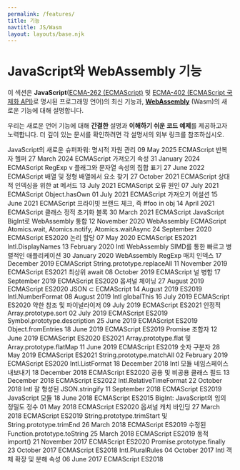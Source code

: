 ```yaml
---
permalink: /features/
title: 기능
navtitle: JS/Wasm
layout: layouts/base.njk
---
```

<h1>JavaScript와 WebAssembly 기능</h1>

<p>이 섹션은 <strong>JavaScript</strong>(<a href="https://tc39.es/ecma262/">ECMA-262 (ECMAScript)</a>
및 <a href="https://tc39.es/ecma402/">ECMA-402 (ECMAScript 국제화 API)</a>로 명시된 프로그래밍 언어)의 최신 기능과, <a href="https://webassembly.github.io/spec/core/"><strong>WebAssembly</strong></a> (Wasm)의 새로운 기능에 대해 설명합니다.</p>

<!--truncate-->
<p>우리는 새로운 언어 기능에 대해 <strong>간결한</strong> 설명과 <strong>이해하기 쉬운 코드 예제</strong>를 제공하고자 노력합니다.
더 깊이 있는 문서를 확인하려면 각 설명서의 외부 링크를 참조하십시오.</p>

JavaScript의 새로운 슈퍼파워: 명시적 자원 관리 09 May 2025 ECMAScript
반복자 헬퍼 27 March 2024 ECMAScript
가져오기 속성 31 January 2024 ECMAScript
RegExp v 플래그와 문자열 속성의 집합 표기 27 June 2022 ECMAScript
배열 및 정형 배열에서 요소 찾기 27 October 2021 ECMAScript
상대적 인덱싱을 위한 at 메서드 13 July 2021 ECMAScript
오류 원인 07 July 2021 ECMAScript
Object.hasOwn 01 July 2021 ECMAScript
가져오기 어설션 15 June 2021 ECMAScript
프라이빗 브랜드 체크, 즉 #foo in obj 14 April 2021 ECMAScript
클래스 정적 초기화 블록 30 March 2021 ECMAScript
JavaScript BigInt로 WebAssembly 통합 12 November 2020 WebAssembly ECMAScript
Atomics.wait, Atomics.notify, Atomics.waitAsync 24 September 2020 ECMAScript ES2020
논리 할당 07 May 2020 ECMAScript ES2021
Intl.DisplayNames 13 February 2020 Intl
WebAssembly SIMD를 통한 빠르고 병렬적인 애플리케이션 30 January 2020 WebAssembly
RegExp 매치 인덱스 17 December 2019 ECMAScript
String.prototype.replaceAll 11 November 2019 ECMAScript ES2021
최상위 await 08 October 2019 ECMAScript
널 병합 17 September 2019 ECMAScript ES2020
옵셔널 체이닝 27 August 2019 ECMAScript ES2020
JSON ⊂ ECMAScript 14 August 2019 ES2019
Intl.NumberFormat 08 August 2019 Intl
globalThis 16 July 2019 ECMAScript ES2020
약한 참조 및 파이널라이저 09 July 2019 ECMAScript ES2021
안정적 Array.prototype.sort 02 July 2019 ECMAScript ES2019
Symbol.prototype.description 25 June 2019 ECMAScript ES2019
Object.fromEntries 18 June 2019 ECMAScript ES2019
Promise 조합자 12 June 2019 ECMAScript ES2020 ES2021
Array.prototype.flat 및 Array.prototype.flatMap 11 June 2019 ECMAScript ES2019
숫자 구분자 28 May 2019 ECMAScript ES2021
String.prototype.matchAll 02 February 2019 ECMAScript ES2020
Intl.ListFormat 18 December 2018 Intl
모듈 네임스페이스 내보내기 18 December 2018 ECMAScript ES2020
공용 및 비공용 클래스 필드 13 December 2018 ECMAScript ES2022
Intl.RelativeTimeFormat 22 October 2018 Intl
잘 형성된 JSON.stringify 11 September 2018 ECMAScript ES2019
JavaScript 모듈 18 June 2018 ECMAScript ES2015
BigInt: JavaScript의 임의 정밀도 정수 01 May 2018 ECMAScript ES2020
옵셔널 캐치 바인딩 27 March 2018 ECMAScript ES2019
String.prototype.trimStart 및 String.prototype.trimEnd 26 March 2018 ECMAScript ES2019
수정된 Function.prototype.toString 25 March 2018 ECMAScript ES2019
동적 import() 21 November 2017 ECMAScript ES2020
Promise.prototype.finally 23 October 2017 ECMAScript ES2018
Intl.PluralRules 04 October 2017 Intl
객체 확장 및 분해 속성 06 June 2017 ECMAScript ES2018
